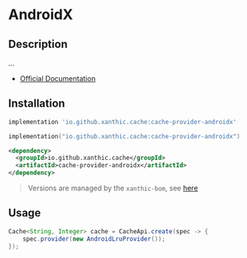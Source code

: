 
# AndroidX

## Description

...

- [Official Documentation](https://developer.android.com/reference/androidx/collection/LruCache)

## Installation

<Tabs groupId="dependency">
<TabItem value="gradle-groovy" label="Gradle - Groovy">

```groovy
implementation 'io.github.xanthic.cache:cache-provider-androidx'
```

</TabItem>
<TabItem value="gradle-kotlin" label="Gradle - Kotlin DSL">

```kotlin
implementation("io.github.xanthic.cache:cache-provider-androidx")
```

</TabItem>
<TabItem value="maven" label="Maven">

```xml
<dependency>
  <groupId>io.github.xanthic.cache</groupId>
  <artifactId>cache-provider-androidx</artifactId>
</dependency>
```

</TabItem>
</Tabs>

> Versions are managed by the `xanthic-bom`, see [here](../getting-started/installation)

## Usage

```java
Cache<String, Integer> cache = CacheApi.create(spec -> {
    spec.provider(new AndroidLruProvider());
});
```
